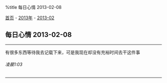 %title 每日心情 2013-02-08

[[../../../index|首页]] - [[../index|2013年]] - [[index|2013-02]]
==每日心情 2013-02-08==
----
有很多东西等待我去记载下来，可是我现在却没有充裕时间去干这件事
======凌晨1:03======
----

